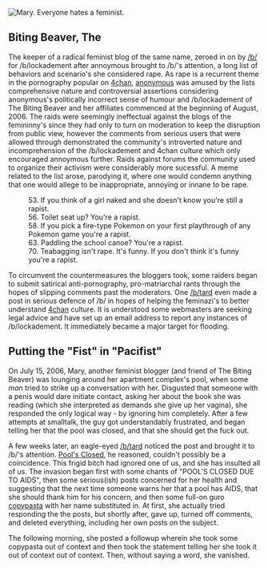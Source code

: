 [[Image:Ifshesdrunkitsrape.jpg|thumb|right|Mary.]]
Everyone hates a feminist.

== Biting Beaver, The ==
The keeper of a radical feminist blog of the same name, zeroed in on by [[/b/]] for /b/lockadement after annoymous brought to /b/'s attention, a long list of behaviors and scenario's she considered rape. As rape is a recurrent theme in the pornography popular on [[4chan]], [[anonymous]] was amused by the lists comprehensive nature and controversial assertions considering anonymous's politically incorrect sense of humour and /b/lockadement of The Biting Beaver and her affiliates commenced at the beginning of August, 2006. The raids were seemingly ineffectual against the blogs of the femininny's since they had only to turn on moderation to keep the disruption from public view, however the comments from serious users that were allowed through demonstrated the community's introverted nature and incomprehension of the /b/lockadement and 4chan culture which only encouraged annoymous further. Raids against forums the community used to organize their activism were considerably more sucessful. A meme related to the list arose, parodying it, where one would condemn anything that one would allege to be inappropriate, annoying or innane to be rape.  
: 53. If you think of a girl naked and she doesn't know you're still a rapist. 
: 56. Toilet seat up? You're a rapist. 
: 58. If you pick a fire-type Pokemon on your first playthrough of any Pokemon game you're a rapist. 
: 63. Paddling the school canoe? You're a rapist. 
: 70. Teabagging isn't rape. It's funny. If you don't think it's funny you're a rapist. 
To circumvent the countermeasures the bloggers took, some raiders began to submit satirical anti-pornography, pro-matriarchal rants through the hopes of slipping comments past the moderators. One [[/b/|/b/tard]] even made a post in serious defence of /b/ in hopes of helping the feminazi's to better understand [[4chan]] culture. It is understood some webmasters are seeking legal advice and have set up an email address to report any instances of /b/lockadement. It immediately became a major target for flooding.

== Putting the "Fist" in "Pacifist" ==
On July 15, 2006, Mary, another feminist blogger (and friend of The Biting Beaver) was lounging around her apartment complex's pool, when some ''man'' tried to strike up a conversation with her. Disgusted that someone with a penis would dare initiate contact, asking her about the book she was reading (which she interpreted as demands she give up her vagina), she responded the only logical way - by ignoring him completely. After a few attempts at smalltalk, the guy got understandably frustrated, and began telling her that the pool was closed, and that she should get the fuck out.

A few weeks later, an eagle-eyed [[/b/|/b/tard]] noticed the post and brought it to /b/'s attention. [[Pool's Closed]], he reasoned, couldn't possibly be a coincidence. This frigid bitch had ignored one of us, and she has insulted all of us. The invasion began first with some chants of "POOL'S CLOSED DUE TO AIDS", then some serious(ish) posts concerned for her health and suggesting that the next time someone warns her that a pool has AIDS, that she should thank him for his concern, and then some full-on guro [[:Category:Copypasta|copypasta]] with her name substituted in. At first, she actually tried responding the the posts, but shortly after, gave up, turned off comments, and deleted everything, including her own posts on the subject.

The following morning, she posted a followup wherein she took some copypasta out of context and then took the statement telling her she took it out of context out of context. Then, without saying a word, she vanished.


{{Invasions}}